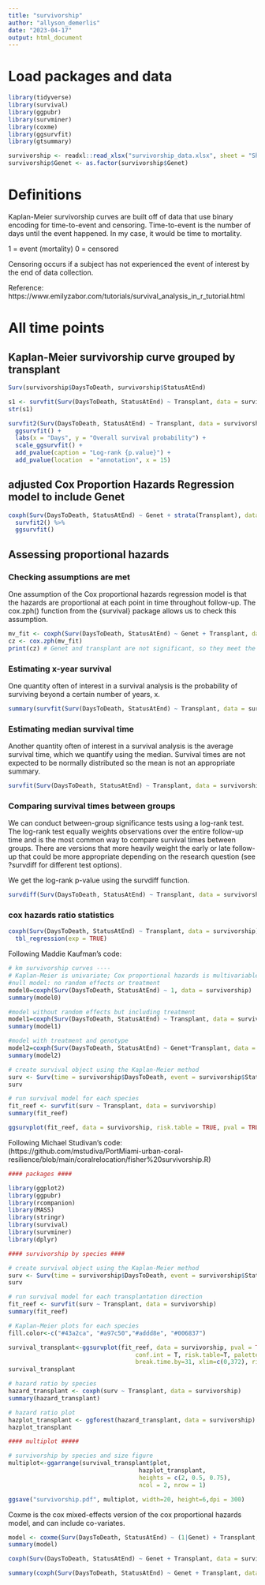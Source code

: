 ```yaml
---
title: "survivorship"
author: "allyson_demerlis"
date: "2023-04-17"
output: html_document
---
```


# Load packages and data
```r
library(tidyverse)
library(survival)
library(ggpubr)
library(survminer)
library(coxme)
library(ggsurvfit)
library(gtsummary)

survivorship <- readxl::read_xlsx("survivorship_data.xlsx", sheet = "Sheet3")
survivorship$Genet <- as.factor(survivorship$Genet)
```
# Definitions 

Kaplan-Meier survivorship curves are built off of data that use binary encoding for time-to-event and censoring.
Time-to-event is the number of days until the event happened.
In my case, it would be time to mortality. 

1 = event (mortality)
0 = censored

Censoring occurs if a subject has not experienced the event of interest by the end of data collection. 

Reference: https://www.emilyzabor.com/tutorials/survival_analysis_in_r_tutorial.html 

# All time points

## Kaplan-Meier survivorship curve grouped by transplant
```r
Surv(survivorship$DaysToDeath, survivorship$StatusAtEnd)

s1 <- survfit(Surv(DaysToDeath, StatusAtEnd) ~ Transplant, data = survivorship)
str(s1)

survfit2(Surv(DaysToDeath, StatusAtEnd) ~ Transplant, data = survivorship) %>% 
  ggsurvfit() +
  labs(x = "Days", y = "Overall survival probability") +
  scale_ggsurvfit() +
  add_pvalue(caption = "Log-rank {p.value}") +
  add_pvalue(location  = "annotation", x = 15)
```

## adjusted Cox Proportion Hazards Regression model to include Genet 
```r
coxph(Surv(DaysToDeath, StatusAtEnd) ~ Genet + strata(Transplant), data = survivorship) %>%
  survfit2() %>%
  ggsurvfit()
```
## Assessing proportional hazards

### Checking assumptions are met 

One assumption of the Cox proportional hazards regression model is that the hazards are proportional at each point in time throughout follow-up. The cox.zph() function from the {survival} package allows us to check this assumption. 
```r
mv_fit <- coxph(Surv(DaysToDeath, StatusAtEnd) ~ Genet + Transplant, data = survivorship)
cz <- cox.zph(mv_fit)
print(cz) # Genet and transplant are not significant, so they meet the assumptions
```

### Estimating x-year survival

One quantity often of interest in a survival analysis is the probability of surviving beyond a certain number of years, x.
```r
summary(survfit(Surv(DaysToDeath, StatusAtEnd) ~ Transplant, data = survivorship), times = 350) #350 days in 
```

### Estimating median survival time

Another quantity often of interest in a survival analysis is the average survival time, which we quantify using the median. Survival times are not expected to be normally distributed so the mean is not an appropriate summary.
```r
survfit(Surv(DaysToDeath, StatusAtEnd) ~ Transplant, data = survivorship)
```



### Comparing survival times between groups

We can conduct between-group significance tests using a log-rank test. The log-rank test equally weights observations over the entire follow-up time and is the most common way to compare survival times between groups. There are versions that more heavily weight the early or late follow-up that could be more appropriate depending on the research question (see ?survdiff for different test options).

We get the log-rank p-value using the survdiff function.
```r
survdiff(Surv(DaysToDeath, StatusAtEnd) ~ Transplant, data = survivorship)
```

### cox hazards ratio statistics
```r
coxph(Surv(DaysToDeath, StatusAtEnd) ~ Transplant, data = survivorship) %>% 
  tbl_regression(exp = TRUE) 
```


Following Maddie Kaufman's code:
```r
# km survivorship curves ----
# Kaplan-Meier is univariate; Cox proportional hazards is multivariable
#null model: no random effects or treatment
model0=coxph(Surv(DaysToDeath, StatusAtEnd) ~ 1, data = survivorship)
summary(model0)

#model without random effects but including treatment
model1=coxph(Surv(DaysToDeath, StatusAtEnd) ~ Transplant, data = survivorship) 
summary(model1)

#model with treatment and genotype
model2=coxph(Surv(DaysToDeath, StatusAtEnd) ~ Genet*Transplant, data = survivorship) 
summary(model2)

# create survival object using the Kaplan-Meier method
surv <- Surv(time = survivorship$DaysToDeath, event = survivorship$StatusAtEnd)
surv

# run survival model for each species
fit_reef <- survfit(surv ~ Transplant, data = survivorship)
summary(fit_reef)

ggsurvplot(fit_reef, data = survivorship, risk.table = TRUE, pval = TRUE, conf.int=TRUE)
```

Following Michael Studivan's code: (https://github.com/mstudiva/PortMiami-urban-coral-resilience/blob/main/coralrelocation/fisher%20survivorship.R)
```r
#### packages ####

library(ggplot2)
library(ggpubr)
library(rcompanion)
library(MASS)
library(stringr)
library(survival)
library(survminer)
library(dplyr)

#### survivorship by species ####

# create survival object using the Kaplan-Meier method
surv <- Surv(time = survivorship$DaysToDeath, event = survivorship$StatusAtEnd)
surv

# run survival model for each transplantation direction
fit_reef <- survfit(surv ~ Transplant, data = survivorship)
summary(fit_reef)

# Kaplan-Meier plots for each species
fill.color<-c("#43a2ca", "#a97c50","#addd8e", "#006837")

survival_transplant<-ggsurvplot(fit_reef, data = survivorship, pval = TRUE, xlab="Days", ylab="Survival Probability",
                                    conf.int = T, risk.table=T, palette=fill.color,
                                    break.time.by=31, xlim=c(0,372), risk.table.y.text = FALSE) + ggtitle("Species") 
survival_transplant

# hazard ratio by species
hazard_transplant <- coxph(surv ~ Transplant, data = survivorship)
summary(hazard_transplant)

# hazard ratio plot
hazplot_transplant <- ggforest(hazard_transplant, data = survivorship)
hazplot_transplant

#### multiplot #####

# survivorship by species and size figure
multiplot<-ggarrange(survival_transplant$plot,
                                     hazplot_transplant,
                                     heights = c(2, 0.5, 0.75),
                                     ncol = 2, nrow = 1)

ggsave("survivorship.pdf", multiplot, width=20, height=6,dpi = 300)
```



Coxme is the cox mixed-effects version of the cox proportional hazards model, and can include co-variates.
```r
model <- coxme(Surv(DaysToDeath, StatusAtEnd) ~ (1|Genet) + Transplant, data = survivorship)
summary(model)

coxph(Surv(DaysToDeath, StatusAtEnd) ~ Genet + Transplant, data = survivorship)

summary(coxph(Surv(DaysToDeath, StatusAtEnd) ~ Genet + Transplant, data = survivorship))
```


